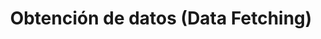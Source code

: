 ---
source-updated-at: 2025-05-16T04:52:11.000Z
translation-updated-at: 2025-06-06T17:00:11.480Z
title: Obtención de datos (Data Fetching)
description: Aprenda a obtener, almacenar en caché, revalidar y mutar datos con Next.js.
---